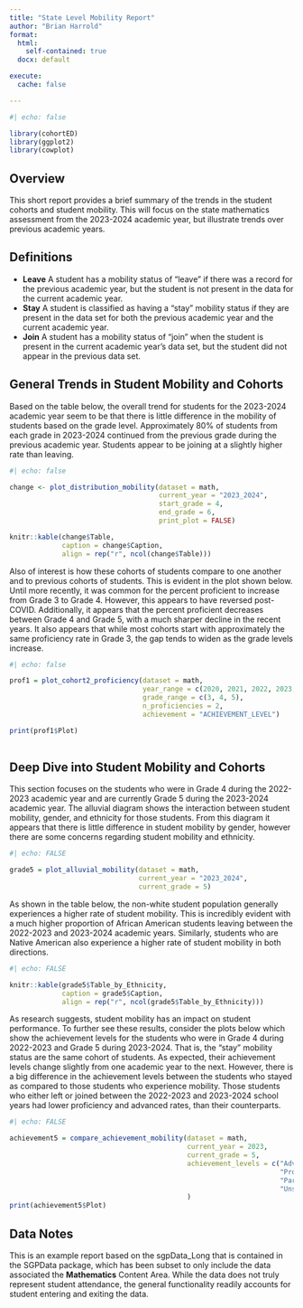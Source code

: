 ```yaml
---
title: "State Level Mobility Report"
author: "Brian Harrold"
format: 
  html: 
    self-contained: true
  docx: default

execute: 
  cache: false

---
```


```r
#| echo: false

library(cohortED)
library(ggplot2)
library(cowplot)

```

## Overview

This short report provides a brief summary of the trends in the student cohorts and student mobility. This will focus on the state mathematics assessment from the 2023-2024 academic year, but illustrate trends over previous academic years.

## Definitions

- **Leave** A student has a mobility status of "leave" if there was a record for the previous academic year, but the student is not present in the data for the current academic year.
- **Stay** A student is classified as having a "stay" mobility status if they are present in the data set for both the previous academic year and the current academic year.
- **Join** A student has a mobility status of "join" when the student is present in the current academic year's data set, but the student did not appear in the previous data set.

## General Trends in Student Mobility and Cohorts

Based on the table below, the overall trend for students for the 2023-2024 academic year seem to be that there is little difference in the mobility of students based on the grade level. Approximately 80% of students from each grade in 2023-2024 continued from the previous grade during the previous academic year. Students appear to be joining at a slightly higher rate than leaving.

```r
#| echo: false

change <- plot_distribution_mobility(dataset = math, 
                                     current_year = "2023_2024",
                                     start_grade = 4, 
                                     end_grade = 6, 
                                     print_plot = FALSE)

knitr::kable(change$Table, 
             caption = change$Caption, 
             align = rep("r", ncol(change$Table)))
```

Also of interest is how these cohorts of students compare to one another and to previous cohorts of students. This is evident in the plot shown below. Until more recently, it was common for the percent proficient to increase from Grade 3 to Grade 4. However, this appears to have reversed post-COVID. Additionally, it appears that the percent proficient decreases between Grade 4 and Grade 5, with a much sharper decline in the recent years. It also appears that while most cohorts start with approximately the same proficiency rate in Grade 3, the gap tends to widen as the grade levels increase.

```r
#| echo: false

prof1 = plot_cohort2_proficiency(dataset = math, 
                                 year_range = c(2020, 2021, 2022, 2023, 2024), 
                                 grade_range = c(3, 4, 5), 
                                 n_proficiencies = 2,
                                 achievement = "ACHIEVEMENT_LEVEL")

print(prof1$Plot)
  
```


## Deep Dive into Student Mobility and Cohorts

This section focuses on the students who were in Grade 4 during the 2022-2023 academic year and are currently Grade 5 during the 2023-2024 academic year. The alluvial diagram shows the interaction between student mobility, gender, and ethnicity for those students. From this diagram it appears that there is little difference in student mobility by gender, however there are some concerns regarding student mobility and ethnicity.


```r
#| echo: FALSE

grade5 = plot_alluvial_mobility(dataset = math, 
                                current_year = "2023_2024", 
                                current_grade = 5)
```

As shown in the table below, the non-white student population generally experiences a higher rate of student mobility. This is incredibly evident with a much higher proportion of African American students leaving between the 2022-2023 and 2023-2024 academic years. Similarly, students who are Native American also experience a higher rate of student mobility in both directions.

```r
#| echo: FALSE

knitr::kable(grade5$Table_by_Ethnicity, 
             caption = grade5$Caption, 
             align = rep("r", ncol(grade5$Table_by_Ethnicity)))

```

As research suggests, student mobility has an impact on student performance. To further see these results, consider the plots below which show the achievement levels for the students who were in Grade 4 during 2022-2023 and Grade 5 during 2023-2024. That is, the "stay" mobility status are the same cohort of students. As expected, their achievement levels change slightly from one academic year to the next. However, there is a big difference in the achievement levels between the students who stayed as compared to those students who experience mobility. Those students who either left or joined between the 2022-2023 and 2023-2024 school years had lower proficiency and advanced rates, than their counterparts.

```r
#| echo: FALSE

achievement5 = compare_achievement_mobility(dataset = math, 
                                            current_year = 2023, 
                                            current_grade = 5, 
                                            achievement_levels = c("Advanced", 
                                                                   "Proficient", 
                                                                   "Partially Proficient", 
                                                                   "Unsatisfactory")
                                            )
print(achievement5$Plot)

```


## Data Notes

This is an example report based on the sgpData_Long that is contained in the SGPData package, which has been subset to only include the data associated the **Mathematics** Content Area. While the data does not truly represent student attendance, the general functionality  readily accounts for student entering and exiting the data.





